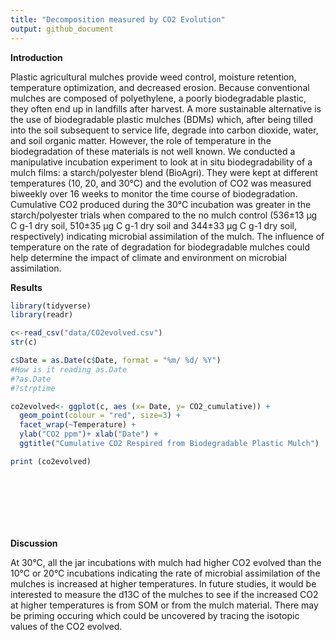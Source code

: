 ```yaml
---
title: "Decomposition measured by CO2 Evolution"
output: github_document
---
```


**Introduction**

Plastic agricultural mulches provide weed control, moisture retention, temperature optimization, and decreased erosion. Because conventional mulches are composed of polyethylene, a poorly biodegradable plastic, they often end up in landfills after harvest. A more sustainable alternative is the use of biodegradable plastic mulches (BDMs) which, after being tilled into the soil subsequent to service life, degrade into carbon dioxide, water, and soil organic
matter. However, the role of temperature in the biodegradation of these materials is not well known. We conducted a manipulative incubation experiment to look at in situ biodegradability of a mulch films: a starch/polyester blend (BioAgri). They were kept at different temperatures (10, 20, and 30°C) and the evolution of CO2 was measured biweekly over 16 weeks to monitor the time course of biodegradation.  Cumulative CO2 produced during the 30°C incubation was greater in the starch/polyester trials when compared to the no mulch control (536±13 μg C g-1 dry soil,
510±35 μg C g-1 dry soil and 344±33 μg C g-1 dry soil, respectively) indicating microbial assimilation of the mulch. The influence of temperature on the rate of degradation for biodegradable mulches could help determine the impact of climate and environment on microbial assimilation.

**Results**
```r
library(tidyverse)
library(readr)

c<-read_csv("data/CO2evolved.csv")
str(c)

```

```r


c$Date = as.Date(c$Date, format = "%m/ %d/ %Y")
#How is it reading as.Date
#?as.Date
#?strptime

co2evolved<- ggplot(c, aes (x= Date, y= CO2_cumulative)) + 
  geom_point(colour = "red", size=3) + 
  facet_wrap(~Temperature) +
  ylab("CO2 ppm")+ xlab("Date") + 
  ggtitle("Cumulative CO2 Respired from Biodegradable Plastic Mulch")

print (co2evolved)



 


  
```

**Discussion** 

At 30°C, all the jar incubations with mulch had higher CO2 evolved than the 10°C or 20°C incubations indicating the rate of microbial assimilation of the mulches is increased at higher temperatures. In future studies, it would be interested to measure the d13C of the mulches to see if the increased CO2 at higher temperatures is from SOM or from the mulch material. There may be priming occuring which could be uncovered by tracing the isotopic values of the CO2 evolved. 
